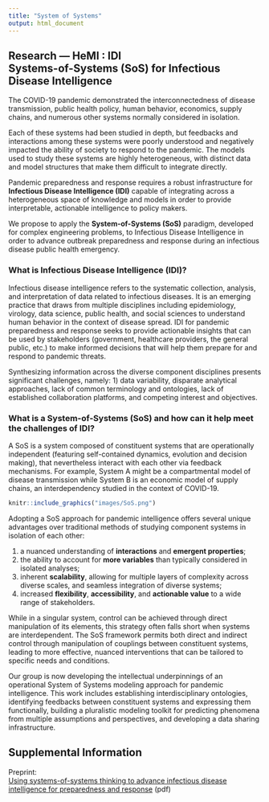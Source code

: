```yaml
---
title: "System of Systems"
output: html_document
---
```


<!-- BANNER --> 
</div> <!-- container-fluid main-container -->
<div class="jumbotron homepagebanner jumbotron-fluid">
<div class="container">
## **Research --- HeMI : IDI**<br>Systems-of-Systems (SoS) for Infectious Disease Intelligence {.lead .tagline}
</div> <!--end container-->
</div> <!--end jumbotron-->

<!-- MAIN CONTENT --> 
<div class="container-fluid main-container">

The COVID-19 pandemic demonstrated the interconnectedness of disease transmission, public health policy, human behavior, economics, supply chains, and numerous other systems normally considered in isolation. 

Each of these systems had been studied in depth, but feedbacks and interactions among these systems were poorly understood and negatively impacted the ability of society to respond to the pandemic. The models used to study these systems are highly heterogeneous, with distinct data and model structures that make them difficult to integrate directly.

Pandemic preparedness and response requires a robust infrastructure for **Infectious Disease Intelligence (IDI)** capable of integrating across a heterogeneous space of knowledge and models in order to provide interpretable, actionable intelligence to policy makers.

We propose to apply the **System-of-Systems (SoS)** paradigm, developed for complex engineering problems, to Infectious Disease Intelligence in order to advance outbreak preparedness and response during an infectious disease public health emergency.

### What is Infectious Disease Intelligence (IDI)?

Infectious disease intelligence refers to the systematic collection, analysis, and interpretation of data related to infectious diseases. It is an emerging practice that draws from multiple disciplines including epidemiology, virology, data science, public health, and social sciences to understand human behavior in the context of disease spread. IDI for pandemic preparedness and response seeks to provide actionable insights that can be used by stakeholders (government, healthcare providers, the general public, etc.) to make informed decisions that will help them prepare for and respond to pandemic threats.

Synthesizing information across the diverse component disciplines presents significant challenges, namely: 1) data variability, disparate analytical approaches, lack of common terminology and ontologies, lack of established collaboration platforms, and competing interest and objectives.

### What is a System-of-Systems (SoS) and how can it help meet the challenges of IDI?

A SoS is a system composed of constituent systems that are operationally independent (featuring self-contained dynamics, evolution and decision making), that nevertheless interact with each other via feedback mechanisms. For example, System A might be a compartmental model of disease transmission while System B is an economic model of supply chains, an interdependency studied in the context of COVID-19. 

```r
knitr::include_graphics("images/SoS.png")
```

<p style="clear:both"> <!-- to prevent this paragraph wrapping arround figure.-->
Adopting a SoS approach for pandemic intelligence offers several unique advantages over traditional methods of studying component systems in isolation of each other: 

1. a nuanced understanding of **interactions** and **emergent properties**;  
2. the ability to account for **more variables** than typically considered in isolated analyses;  
3. inherent **scalability**, allowing for multiple layers of complexity across diverse scales, and seamless integration of diverse systems;  
4. increased **flexibility**, **accessibility**, and **actionable value** to a wide range of stakeholders.

While in a singular system, control can be achieved through direct manipulation of its elements, this strategy often falls short when systems are interdependent. The SoS framework permits both direct and indirect control through manipulation of couplings between constituent systems, leading to more effective, nuanced interventions that can be tailored to specific needs and conditions. 

Our group is now developing the intellectual underpinnings of an operational System of Systems modeling approach for pandemic intelligence. This work includes establishing interdisciplinary ontologies, identifying feedbacks between constituent systems and expressing them functionally, building a pluralistic modeling toolkit for predicting phenomena from multiple assumptions and perspectives, and developing a data sharing infrastructure.


<!---</div>
```r
knitr::include_url("system_of_systems_summary.html")
```
<script>iFrameResize({ log: false }, '#system_of_systems')</script>
--->

## Supplemental Information

::: container-frames

<p>Preprint:<br>
  <a href="https://docs.google.com/document/d/16K7Et8PaiaeyjJBJtL3-D1m9xV5EipHm4I_Mafxk3GY/edit?usp=sharing" target="_blank">
  Using systems-of-systems thinking to advance infectious disease intelligence for preparedness and response</a> (pdf)
</p>

<!--
<p>
  <a href="https://github.com/CEIDatUGA/covid-university-reopening" target="_blank">
    <img src="images/GitHub-Mark-64px.png" id="github-icon" alt="GitHub repository"/>
    GitHub repository (public)
  </a>
</p>
-->

:::
